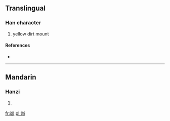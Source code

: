 ==Translingual==

===Han character===
{{Han char|rn=46|rad=山|as=05|sn=8|four=|canj=山竹竹中 (UHHL)}}

# yellow dirt mount

====References====
* {{Han ref|kx=0310.071|hdz=10768.090|uh=5CC1|ud=23745}}

----

==Mandarin==

===Hanzi===
{{cmn-hanzi|pin=[[mǎo]] ([[mao3]])|wg=mao<sup>3</sup>}}

# {{defn|Mandarin|sort=山05}}

[[fr:峁]]
[[pl:峁]]